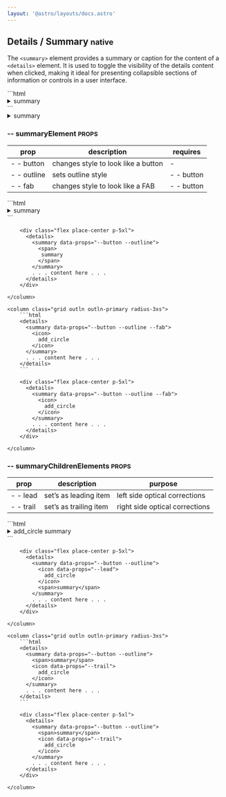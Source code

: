 ```yaml
---
layout: '@astro/layouts/docs.astro'
---
```


## Details / Summary <small class="clr-subtext txt-nm txt-lowercase"> native </small>

The `<summary>` element provides a summary or caption for the content of a `<details>` element.
It is used to toggle the visibility of the details content when clicked, making it ideal for
presenting collapsible sections of information or controls in a user interface.

<grid data-props="--2" class='outln outln-primary radius-3xs'>
  ```html
  <details>
    <summary>
      <span>summary</span>
    </summary>
    . . . content here . . .
  </details>
  ```
  <column class='align-center[items] flex place-center p-5xl'>
    <details>
      <summary>
        <span>summary</span>
      </summary>
      . . . content here . . .
    </details>
  </column>
</grid>

### -- summaryElement <small class="clr-subtext txt-sm"> PROPS </small>

| prop        | description                         | requires   |
| ----------- | ----------------------------------- | ---------- |
| - - button  | changes style to look like a button | -          |
| - - outline | sets outline style                  | - - button |
| - - fab     | changes style to look like a FAB    | - - button |

<grid data-props="--2" class="g-sm">
    <column class="grid outln outln-primary radius-3xs">
        ```html
        <details>
          <summary data-props="--button --outline">
            <span>
              summary
            </span>
          </summary>
          . . . content here . . .
        </details>
        ```

        <div class="flex place-center p-5xl">
          <details>
            <summary data-props="--button --outline">
              <span>
               summary
              </span>
            </summary>
            . . . content here . . .
          </details>
        </div>

    </column>

    <column class="grid outln outln-primary radius-3xs">
        ```html
        <details>
          <summary data-props="--button --outline --fab">
            <icon>
              add_circle
            </icon>
          </summary>
          . . . content here . . .
        </details>
        ```

        <div class="flex place-center p-5xl">
          <details>
            <summary data-props="--button --outline --fab">
              <icon>
                add_circle
              </icon>
            </summary>
            . . . content here . . .
          </details>
        </div>

    </column>

</grid>

### -- summaryChildrenElements <small class="clr-subtext txt-sm"> PROPS </small>

| prop      | description            | purpose                        |
| --------- | ---------------------- | ------------------------------ |
| - - lead  | set’s as leading item  | left side optical corrections  |
| - - trail | set’s as trailing item | right side optical corrections |

<grid data-props="--2" class="g-sm">
    <column class="grid outln outln-primary radius-3xs">
        ```html
        <details>
          <summary data-props="--button --outline">
            <icon data-props="--lead">
              add_circle
            </icon>
            <span>summary</span>
          </summary>
          . . . content here . . .
        </details>
        ```

        <div class="flex place-center p-5xl">
          <details>
            <summary data-props="--button --outline">
              <icon data-props="--lead">
                add_circle
              </icon>
              <span>summary</span>
            </summary>
            . . . content here . . .
          </details>
        </div>

    </column>

    <column class="grid outln outln-primary radius-3xs">
        ```html
        <details>
          <summary data-props="--button --outline">
            <span>summary</span>
            <icon data-props="--trail">
              add_circle
            </icon>
          </summary>
          . . . content here . . .
        </details>
        ```

        <div class="flex place-center p-5xl">
          <details>
            <summary data-props="--button --outline">
              <span>summary</span>
              <icon data-props="--trail">
                add_circle
              </icon>
            </summary>
            . . . content here . . .
          </details>
        </div>

    </column>

</grid>